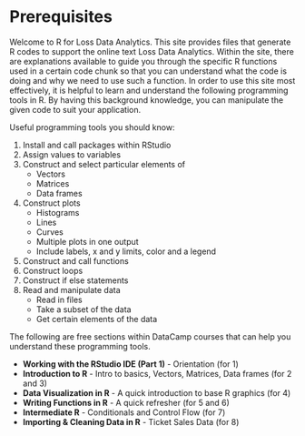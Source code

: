 # Prerequisites

Welcome to R for Loss Data Analytics. This site provides files that generate R codes to support the online text Loss Data Analytics. Within the site, there are explanations available to guide you through the specific R functions used in a certain code chunk so that you can understand what the code is doing and why we need to use such a function. In order to use this site most effectively, it is helpful to learn and understand the following programming tools in R. By having this background knowledge, you can manipulate the given code to suit your application. 

Useful programming tools you should know: 

1. Install and call packages within RStudio
2. Assign values to variables
3. Construct and select particular elements of
    + Vectors
    + Matrices
    + Data frames  
4. Construct plots
    + Histograms
    + Lines
    + Curves
    + Multiple plots in one output
    + Include labels, x and y limits, color and a legend  
5. Construct and call functions
6. Construct loops
7. Construct if else statements
8. Read and manipulate data
    + Read in files
    + Take a subset of the data
    + Get certain elements of the data
    
The following are free sections within DataCamp courses that can help you understand these programming tools.

* **Working with the RStudio IDE (Part 1)** - Orientation (for 1)
* **Introduction to R** - Intro to basics, Vectors, Matrices, Data frames (for 2 and 3)
* **Data Visualization in R** - A quick introduction to base R graphics (for 4)
* **Writing Functions in R** - A quick refresher (for 5 and 6)
* **Intermediate R** - Conditionals and Control Flow (for 7)
* **Importing & Cleaning Data in R** - Ticket Sales Data (for 8)
